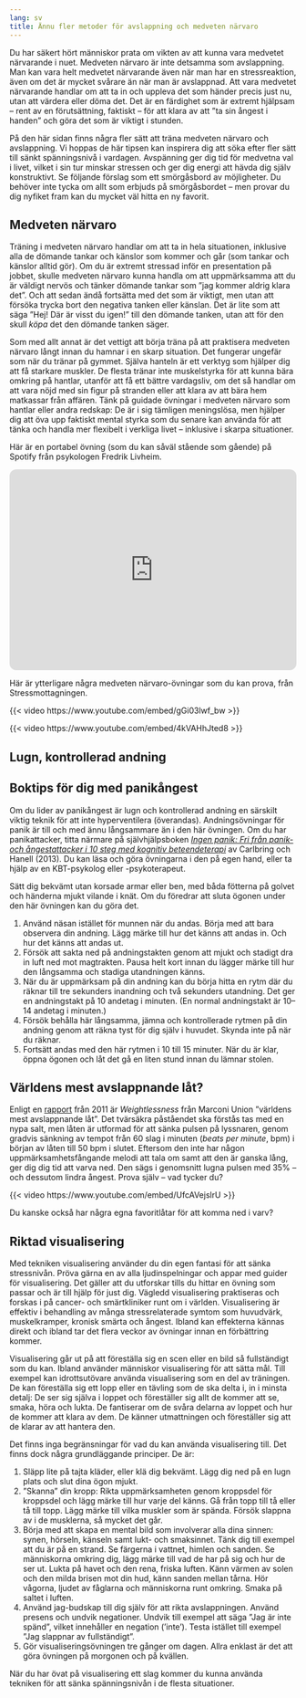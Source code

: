```yaml
---
lang: sv
title: Ännu fler metoder för avslappning och medveten närvaro
---
```


Du har säkert hört människor prata om vikten av att kunna vara medvetet
närvarande i nuet. Medveten närvaro är inte detsamma som avslappning.
Man kan vara helt medvetet närvarande även när man har en
stressreaktion, även om det är mycket svårare än när man är avslappnad.
Att vara medvetet närvarande handlar om att ta in och uppleva det som
händer precis just nu, utan att värdera eller döma det. Det är en
färdighet som är extremt hjälpsam -- rent av en förutsättning, faktiskt
-- för att klara av att ”ta sin ångest i handen” och göra det som är
viktigt i stunden. 

På den här sidan finns några fler sätt att träna medveten närvaro och
avslappning. Vi hoppas de här tipsen kan inspirera dig att söka efter
fler sätt till sänkt spänningsnivå i vardagen. Avspänning ger dig tid
för medvetna val i livet, vilket i sin tur minskar stressen och ger dig
energi att hävda dig själv konstruktivt. Se följande förslag som ett
smörgåsbord av möjligheter. Du behöver inte tycka om allt som erbjuds på
smörgåsbordet -- men provar du dig nyfiket fram kan du mycket väl hitta
en ny favorit.

## Medveten närvaro

Träning i medveten närvaro handlar om att ta in hela situationen,
inklusive alla de dömande tankar och känslor som kommer och går (som
tankar och känslor alltid gör). Om du är extremt stressad inför en
presentation på jobbet, skulle medveten närvaro kunna handla om att
uppmärksamma att du är väldigt nervös och tänker dömande tankar som
”jag kommer aldrig klara det”. Och att sedan ändå fortsätta med det
som är viktigt, men utan att försöka trycka bort den negativa tanken
eller känslan. Det är lite som att säga ”Hej! Där är visst du igen!”
till den dömande tanken, utan att för den skull *köpa* det den dömande
tanken säger.

Som med allt annat är det vettigt att börja träna på att praktisera medveten närvaro
långt innan du hamnar i en skarp situation. Det fungerar ungefär som när du tränar på gymmet. Själva hanteln är ett verktyg som hjälper dig att få starkare muskler. De flesta tränar inte muskelstyrka för att kunna bära omkring på hantlar, utanför att få ett bättre vardagsliv, om det så handlar om att vara nöjd med sin figur på stranden eller att klara av att bära hem matkassar från affären. Tänk på guidade övningar i medveten närvaro som hantlar eller andra redskap: De är i sig tämligen meningslösa, men hjälper dig att öva upp faktiskt mental styrka som du senare kan använda för att tänka och handla mer flexibelt i verkliga livet -- inklusive i skarpa situationer.

Här är en portabel övning (som du
kan såväl stående som gående) på Spotify från psykologen Fredrik
Livheim.

::: {.content-visible when-format="html"}
<iframe style="border-radius:12px" src="https://open.spotify.com/embed/episode/3dRaQwCRT2Nb2ASCa3L6pa?utm_source=generator" width="100%" height="352" frameBorder="0" allowfullscreen="" allow="autoplay; clipboard-write; encrypted-media; fullscreen; picture-in-picture" loading="lazy"></iframe>
:::

Här är ytterligare några medveten närvaro-övningar som du kan prova, från Stressmottagningen. 

::: {.content-visible when-format="html"}
{{< video https://www.youtube.com/embed/gGi03lwf_bw >}}

{{< video https://www.youtube.com/embed/4kVAHhJted8 >}}
:::

## Lugn, kontrollerad andning

::: {.callout-tip}
## Boktips för dig med panikångest
Om du lider av panikångest är lugn och kontrollerad
andning en särskilt viktig teknik för att inte hyperventilera
(överandas). Andningsövningar för panik är till och med ännu långsammare
än i den här övningen. Om du har panikattacker, titta närmare på
självhjälpsboken [*Ingen panik: Fri från panik- och ångestattacker i
10 steg med kognitiv
beteendeterapi*](http://libris.kb.se/bib/12089987) av Carlbring och
Hanell (2013). Du kan läsa och göra övningarna i den på egen hand, eller
ta hjälp av en KBT-psykolog eller -psykoterapeut.
:::

Sätt dig
bekvämt utan korsade armar eller ben, med båda fötterna på golvet och
händerna mjukt vilande i knät. Om du föredrar att sluta ögonen under den
här övningen kan du göra det.

1.  Använd näsan istället för munnen när du andas. Börja med att bara
    observera din andning. Lägg märke till hur det känns att andas in.
    Och hur det känns att andas ut.
2.  Försök att sakta ned på andningstakten genom att mjukt och stadigt
    dra in luft ned mot magtrakten. Pausa helt kort innan du lägger
    märke till hur den långsamma och stadiga utandningen känns.
3.  När du är uppmärksam på din andning kan du börja hitta en rytm där
    du räknar till tre sekunders inandning och två sekunders utandning.
    Det ger en andningstakt på 10 andetag i minuten. (En normal
    andningstakt är 10--14 andetag i minuten.)
4.  Försök behålla här långsamma, jämna och kontrollerade rytmen på din
    andning genom att räkna tyst för dig själv i huvudet. Skynda inte på
    när du räknar.
5.  Fortsätt andas med den här rytmen i 10 till 15 minuter. När du är
    klar, öppna ögonen och låt det gå en liten stund innan du lämnar
    stolen.

## Världens mest avslappnande låt?

Enligt en
[rapport](https://www.britishacademyofsoundtherapy.com/wp-content/uploads/2019/10/Mindlab-Report-Weightless-Radox-Spa.pdf){target=”_blank”}
från 2011 är *Weightlessness* från Marconi Union ”världens mest
avslappnande låt”. Det tvärsäkra påståendet ska förstås tas med en nypa salt,
men låten är utformad för att sänka
pulsen på lyssnaren, genom gradvis sänkning av tempot från 60 slag i minuten (*beats per minute*, bpm) i början av låten
till 50 bpm i slutet. Eftersom den inte har någon uppmärksamhetsfångande
melodi att tala om samt att den är ganska lång, ger dig dig tid att
varva ned. Den sägs i genomsnitt lugna pulsen med 35% -- och dessutom
lindra ångest. Prova själv -- vad tycker du?

::: {.content-visible when-format="html"}
{{< video https://www.youtube.com/embed/UfcAVejslrU >}}
:::

Du kanske också har några egna favoritlåtar för att komma ned i varv?

## Riktad visualisering

Med tekniken visualisering använder du din egen fantasi för att sänka
stressnivån. Pröva gärna en av alla ljudinspelningar och appar med
guider för visualisering. Det gäller att du utforskar tills du hittar en
övning som passar och är till hjälp för just dig. Vägledd visualisering
praktiseras och forskas i på cancer- och smärtkliniker runt om i
världen. Visualisering är effektiv i behandling av många
stressrelaterade symtom som huvudvärk, muskelkramper, kronisk smärta och
ångest. Ibland kan effekterna kännas direkt och ibland tar det flera
veckor av övningar innan en förbättring kommer.

Visualisering går ut på att föreställa sig en scen eller en bild så
fullständigt som du kan. Ibland använder människor visualisering för att
sätta mål. Till exempel kan idrottsutövare använda visualisering som en
del av träningen. De kan föreställa sig ett lopp eller en tävling som de
ska delta i, in i minsta detalj: De ser sig själva i loppet och
föreställer sig allt de kommer att se, smaka, höra och lukta. De
fantiserar om de svåra delarna av loppet och hur de kommer att klara av
dem. De känner utmattningen och föreställer sig att de klarar av att
hantera den.

Det finns inga begränsningar för vad du kan använda visualisering till.
Det finns dock några grundläggande principer. De är:

1.  Släpp lite på tajta kläder, eller klä dig bekvämt. Lägg dig ned på
    en lugn plats och slut dina ögon mjukt.
2.  ”Skanna” din kropp: Rikta uppmärksamheten genom kroppsdel för
    kroppsdel och lägg märke till hur varje del känns. Gå från topp till
    tå eller tå till topp. Lägg märke till vilka muskler som är spända.
    Försök slappna av i de musklerna, så mycket det går.
3.  Börja med att skapa en mental bild som involverar alla dina sinnen:
    synen, hörseln, känseln samt lukt- och smaksinnet. Tänk dig till
    exempel att du är på en strand. Se färgerna i vattnet, himlen och
    sanden. Se människorna omkring dig, lägg märke till vad de har på
    sig och hur de ser ut. Lukta på havet och den rena, friska luften.
    Känn värmen av solen och den milda brisen mot din hud, känn sanden
    mellan tårna. Hör vågorna, ljudet av fåglarna och människorna runt
    omkring. Smaka på saltet i luften.
4.  Använd jag-budskap till dig själv för att rikta avslappningen.
    Använd presens och undvik negationer. Undvik till exempel att säga
    ”Jag är inte spänd”, vilket innehåller en negation (’inte’). Testa
    istället till exempel ”Jag slappnar av fullständigt”.
5.  Gör visualiseringsövningen tre gånger om dagen. Allra enklast är det
    att göra övningen på morgonen och på kvällen.

När du har övat på visualisering ett slag kommer du kunna använda
tekniken för att sänka spänningsnivån i de flesta situationer.
